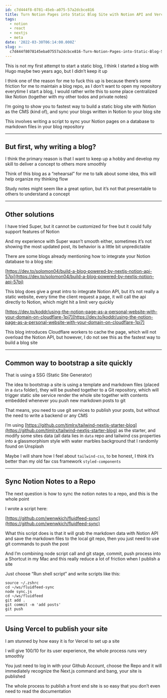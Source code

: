 ```yaml
---
id: c7d444f8-0781-45eb-a075-57a2dcbce816
title: Turn Notion Pages into Static Blog Site with Notion API and Vercel
tags:
  - notion
  - react
  - nextjs
  - meta
date: '2022-03-30T06:14:00.000Z'
slug: >-
  c7d444f8078145eba07557a2dcbce816-Turn-Notion-Pages-into-Static-Blog-Site-with-Notion-API-and-Vercel
---
```


This is not my first attempt to start a static blog, I think I started a blog with Hugo maybe two years ago, but I didn’t keep it up

I think one of the reason for me to fuck this up is because there’s some friction for me to maintain a blog repo, as I don’t want to open my repository everytime I start a blog, I would rather write this to some place centralized like Notion (together with my other todos and private notes)

I’m going to show you to fastest way to build a static blog site with Notion as the CMS (kind of), and sync your blogs written in Notion to your blog site

This involves writing a script to sync your Notion pages on a database to markdown files in your blog repository

---

## But first, why writing a blog?

I think the primary reason is that I want to keep up a hobby and develop my skill to deliver a concept to others more smoothly

Think of this blog as a “rehearsal” for me to talk about some idea, this will help organize my thinking flow

Study notes might seem like a great option, but it’s not that presentable to others to understand a concept

---

## Other solutions

I have tried Super, but it cannot be customized for free but it could fully support features of Notion

And my experience with Super wasn’t smooth either, sometimes it’s not showing the most updated post, its behavior is a little bit unpredictable

There are some blogs already mentioning how to integrate your Notion database to a blog site:

[https://dev.to/solomon04/build-a-blog-powered-by-nextjs-notion-api-57pj](https://dev.to/solomon04/build-a-blog-powered-by-nextjs-notion-api-57pj)

This blog does give a great intro to integrate Notion API, but it’s not really a static website, every time the client request a page, it will call the api directly to Notion, which might hit a limit very quickly

[https://dev.to/koddr/using-the-notion-page-as-a-personal-website-with-your-domain-on-cloudflare-1pi7](https://dev.to/koddr/using-the-notion-page-as-a-personal-website-with-your-domain-on-cloudflare-1pi7)

This blog introduces Cloudflare workers to cache the page, which will not overload the Notion API, but however, I do not see this as the fastest way to build a blog site

---

## Common way to bootstrap a site quickly

That is using a SSG (Static Site Generator)

The idea to bootstrap a site is using a template and markdown files (placed in a `data` folder), they will be pushed together to a Git repository, which will trigger static site service render the whole site together with contents embedded whenever you push new markdown posts to git

That means, you need to use git services to publish your posts, but without the need to write a backend or any CMS

I’m using [https://github.com/timlrx/tailwind-nextjs-starter-blog](https://github.com/timlrx/tailwind-nextjs-starter-blog) as the starter, and modify some sites data (all data lies in `data` repo and tailwind css properties into a glassmorphism style with water marbles background that I randomly found on Unsplash

Maybe I will share how I feel about `tailwind-css`, to be honest, I think it’s better than my old fav css framework `styled-components`

---

## Sync Notion Notes to a Repo

The next question is how to sync the notion notes to a repo, and this is the whole point

I wrote a script here:

[https://github.com/wenwkich/fluidfeed-sync](https://github.com/wenwkich/fluidfeed-sync)

What this script does is that it will grab the markdown data with Notion API and save the markdown files to the local git repo, then you just need to use git commands to push the post

And I’m combining node script call and git stage, commit, push process into a Shortcut in my Mac and this really reduce a lot of friction when I publish a site

Just choose “Run shell script” and write scripts like this:

```shell
source ~/.zshrc
cd ~/ws/fluidfeed-sync
node sync.js
cd ~/ws/fluidfeed
git add .
git commit -m 'add posts'
git push
```

---

## Using Vercel to publish your site

I am stunned by how easy it is for Vercel to set up a site

I will give 100/10 for its user experience, the whole process runs very smoothly

You just need to log in with your Github Account, choose the Repo and it will immediately recognize the Next.js command and bang, your site is published

The whole process to publish a front end site is so easy that you don’t even need to read the documentation
